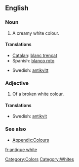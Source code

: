 ==English==

===Noun===
{{en-noun|-}}

# {{color}} A creamy white colour.
#: {{colour panel|FAEBD7}}

====Translations====
{{trans-top|colour}}
* [[Catalan]]: [[blanc trencat]]
* Spanish: [[blanco roto]]
{{trans-mid}}
* Swedish: [[antikvitt]]
{{trans-bottom}}

===Adjective===
{{en-adj|-}}

# {{color}} Of a broken white colour.

====Translations====
{{trans-top|colour}}
* Swedish: [[antikvit]]
{{trans-mid}}
{{trans-bottom}}

===See also===
* [[Appendix:Colours]]

[[Category:Colors]]
[[Category:Whites]]

[[fr:antique white]]